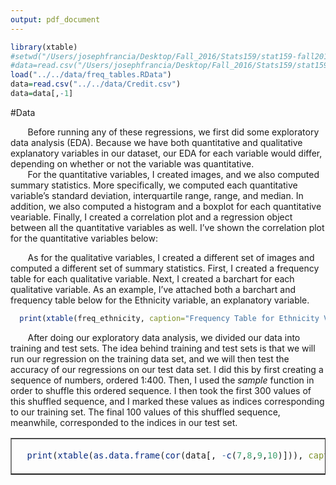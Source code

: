 ```yaml
---
output: pdf_document
---
```

```r
library(xtable)
#setwd("/Users/josephfrancia/Desktop/Fall_2016/Stats159/stat159-fall2016-project2/code/scripts")
#data=read.csv("/Users/josephfrancia/Desktop/Fall_2016/Stats159/stat159-fall2016-project2/data/Credit.csv")
load("../../data/freq_tables.RData")
data=read.csv("../../data/Credit.csv")
data=data[,-1]

```

#Data

&nbsp;&nbsp;&nbsp;&nbsp;&nbsp;&nbsp; Before running any of these regressions, we first did some
exploratory data analysis (EDA). Because we have both quantitative and qualitative explanatory variables in our dataset, our EDA for each variable would differ, depending on whether or not the variable was quantitative.  
&nbsp;&nbsp;&nbsp;&nbsp;&nbsp;&nbsp; For the quantitative variables, I created images, and we also computed summary statistics. More specifically, we computed each quantitative variable's standard deviation, interquartile range, range, and median. In addition, we also computed a histogram and a boxplot for each quantitative veariable. Finally, I created a correlation plot and a regression object between all the quantitative variables as well. I've shown the correlation plot for the quantitative variables below: 

<table border = 1>
<tr>
<td>
```r
  print(xtable(as.data.frame(cor(data[, -c(7,8,9,10)])), caption="Correlation Matrix for the Quantitative Variables"), caption.placement='top', comment=F, scalebox='.75')
```
</td>


&nbsp;&nbsp;&nbsp;&nbsp;&nbsp;&nbsp; As for the qualitative variables,  I created a different set of images and computed a different set of summary statistics. First, I created a frequency table for each qualitative variable. Next, I created a barchart for each qualitative variable. As an example, I've attached both a barchart and frequency table below for the Ethnicity variable, an explanatory variable. 

```r
  print(xtable(freq_ethnicity, caption="Frequency Table for Ethnicity Variable"), caption.placement='top', comment=F, scalebox='.75')
```

\begin{figure}[h]
\caption{Barchart for Ethnicity Variable}
\centering
\includegraphics[width=150pt, height=125pt]{../../images/barchart-Ethnicity.png}
\end{figure}


&nbsp;&nbsp;&nbsp;&nbsp;&nbsp;&nbsp; After doing our exploratory data analysis, we divided our data into training and test sets. The idea behind training and test sets is that we will run our regression on the training data set, and we will then test the accuracy of our regressions on our test data set. I did this by first creating a sequence of numbers, ordered 1:400. Then, I used the *sample* function in order to shuffle this ordered sequence. I then took the first 300 values of this shuffled sequence, and I marked these values as indices corresponding to our training set. The final 100 values of this shuffled sequence, meanwhile, corresponded to the indices in our test set.

